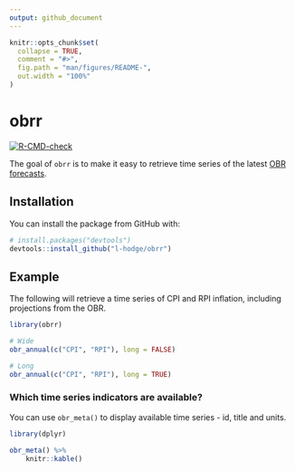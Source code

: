 ```yaml
---
output: github_document
---
```


<!-- README.md is generated from README.Rmd. Please edit that file -->

```r
knitr::opts_chunk$set(
  collapse = TRUE,
  comment = "#>",
  fig.path = "man/figures/README-",
  out.width = "100%"
)
```

# obrr

<!-- badges: start -->
[![R-CMD-check](https://github.com/l-hodge/obrr/workflows/R-CMD-check/badge.svg)](https://github.com/l-hodge/obrr/actions)
<!-- badges: end -->

The goal of `obrr` is to make it easy to retrieve time series of the latest [OBR forecasts](https://obr.uk/forecasts-in-depth/the-economy-forecast/).

## Installation

You can install the package from GitHub with:

```r
# install.packages("devtools")
devtools::install_github("l-hodge/obrr")
```

## Example

The following will retrieve a time series of CPI and RPI inflation, including projections from the OBR. 

```r
library(obrr)

# Wide
obr_annual(c("CPI", "RPI"), long = FALSE)

# Long
obr_annual(c("CPI", "RPI"), long = TRUE)

```

### Which time series indicators are available? 

You can use `obr_meta()` to display available time series - id, title and units.

```r
library(dplyr)
```

```r
obr_meta() %>%
    knitr::kable()
```
